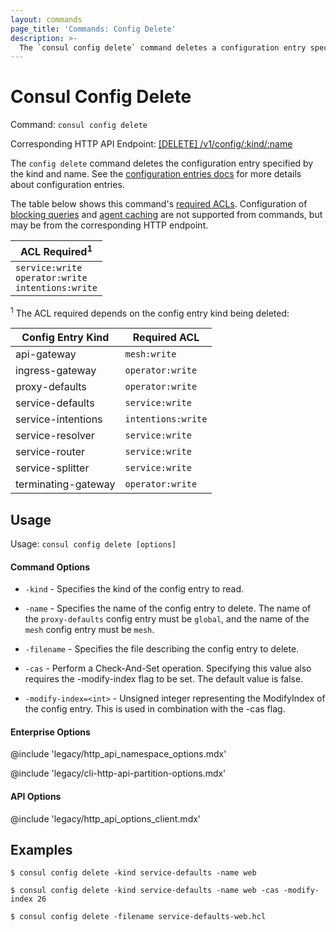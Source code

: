 ```yaml
---
layout: commands
page_title: 'Commands: Config Delete'
description: >-
  The `consul config delete` command deletes a configuration entry specified by kind and name.
---
```


# Consul Config Delete

Command: `consul config delete`

Corresponding HTTP API Endpoint: [\[DELETE\] /v1/config/:kind/:name](/consul/api-docs/config#delete-configuration)

The `config delete` command deletes the configuration entry specified by the
kind and name. See the [configuration entries docs](/consul/docs/fundamentals/config-entry)
for more details about configuration entries.

The table below shows this command's [required ACLs](/consul/api-docs/api-structure#authentication). Configuration of
[blocking queries](/consul/api-docs/features/blocking) and [agent caching](/consul/api-docs/features/caching)
are not supported from commands, but may be from the corresponding HTTP endpoint.

| ACL Required<sup>1</sup>                                      |
| ------------------------------------------------------------- |
| `service:write`<br />`operator:write`<br />`intentions:write` |

<sup>1</sup> The ACL required depends on the config entry kind being deleted:

| Config Entry Kind   | Required ACL       |
| ------------------- | ------------------ |
| api-gateway         | `mesh:write`       |
| ingress-gateway     | `operator:write`   |
| proxy-defaults      | `operator:write`   |
| service-defaults    | `service:write`    |
| service-intentions  | `intentions:write` |
| service-resolver    | `service:write`    |
| service-router      | `service:write`    |
| service-splitter    | `service:write`    |
| terminating-gateway | `operator:write `  |

## Usage

Usage: `consul config delete [options]`

#### Command Options

- `-kind` - Specifies the kind of the config entry to read.

- `-name` - Specifies the name of the config entry to delete. The name of the
`proxy-defaults` config entry must be `global`, and the name of the `mesh`
config entry must be `mesh`.

- `-filename` - Specifies the file describing the config entry to delete.

- `-cas` - Perform a Check-And-Set operation. Specifying this value also
requires the -modify-index flag to be set. The default value is false.

- `-modify-index=<int>` - Unsigned integer representing the ModifyIndex of the
config entry. This is used in combination with the -cas flag.

#### Enterprise Options

@include 'legacy/http_api_namespace_options.mdx'

@include 'legacy/cli-http-api-partition-options.mdx'

#### API Options

@include 'legacy/http_api_options_client.mdx'

## Examples

    $ consul config delete -kind service-defaults -name web

    $ consul config delete -kind service-defaults -name web -cas -modify-index 26

    $ consul config delete -filename service-defaults-web.hcl

